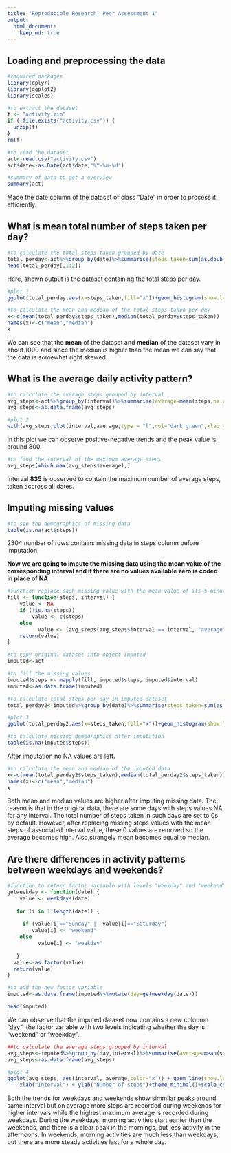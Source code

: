 ---
title: "Reproducible Research: Peer Assessment 1"
output: 
  html_document:
    keep_md: true
---


## Loading and preprocessing the data
```{r message=FALSE}
#required packages 
library(dplyr)
library(ggplot2)
library(scales)

#to extract the dataset
f <- "activity.zip"
if (!file.exists("activity.csv")) { 
  unzip(f) 
}
rm(f)

#to read the dataset
act<-read.csv("activity.csv")
act$date<-as.Date(act$date,"%Y-%m-%d")

#summary of data to get a overview
summary(act)

```

<p>
Made the date column of the dataset of class "Date" in order to process it efficiently.
</p>

## What is mean total number of steps taken per day?
```{r}
#to calculate the total steps taken grouped by date
total_perday<-act%>%group_by(date)%>%summarise(steps_taken=sum(as.double(unlist(steps)),na.rm=TRUE))
head(total_perday[,1:2])
```

<p>
Here, shown output is the dataset containing the total steps per day.
</p>


```{r message=FALSE}
#plot 1
ggplot(total_perday,aes(x=steps_taken,fill="x"))+geom_histogram(show.legend = FALSE)+theme_minimal()+labs(x="Number of steps",y="Frequency")+scale_fill_manual(values = "orange")


```


```{r}
#to calculate the mean and median of the total steps taken per day
x<-c(mean(total_perday$steps_taken),median(total_perday$steps_taken))
names(x)<-c("mean","median")
x
```

<p>

We can see that the <b>mean</b> of the dataset and <b>median</b> of the dataset vary in about 1000 and since the median is higher than the mean we can say that the data is somewhat right skewed.

</p>

## What is the average daily activity pattern?

```{r}
#to calculate the average steps grouped by interval
avg_steps<-act%>%group_by(interval)%>%summarise(average=mean(steps,na.rm=TRUE))
avg_steps<-as.data.frame(avg_steps)

#plot 2
with(avg_steps,plot(interval,average,type = "l",col="dark green",xlab = "Interval",ylab="Average no of steps taken",main="Time series plot of daily activity pattern"))


```

<p>

In this plot we can observe positive-negative trends and the peak value is around 800.


</p>

```{r}
#to find the interval of the maximum average steps
avg_steps[which.max(avg_steps$average),]
```


<p>
Interval <b>835</b> is observed to contain the maximum number of average steps, taken accross all dates.

</p>


## Imputing missing values

```{r}
#to see the demographics of missing data
table(is.na(act$steps))
```


<p>
2304 number of rows contains missing data in steps column before imputation.
</p>


**Now we are going to impute the missing data using the mean value of the corresponding interval and if there are no values available zero is coded in place of NA.**


```{r message=FALSE}


#function replace each missing value with the mean value of its 5-minute interval
fill <- function(steps, interval) {
    value <- NA
    if (!is.na(steps)) 
        value <- c(steps) 
    else 
          value <- (avg_steps[avg_steps$interval == interval, "average"])
    return(value)
}

#to copy original dataset into object imputed
imputed<-act

#to fill the missing values
imputed$steps <- mapply(fill, imputed$steps, imputed$interval)
imputed<-as.data.frame(imputed)

#to calculate total steps per day in imputed dataset
total_perday2<-imputed%>%group_by(date)%>%summarise(steps_taken=sum(as.double(unlist(steps)),na.rm=TRUE))

#plot 3
ggplot(total_perday2,aes(x=steps_taken,fill="x"))+geom_histogram(show.legend = FALSE)+theme_minimal()+labs(x="No. of steps",y="Frequency")+scale_fill_manual(values = "orange")

```



```{r}
#to calculate missing demographics after imputation
table(is.na(imputed$steps))

```


<p>
After imputation no NA values are left.
</p>


```{r}
#to calculate the mean and median of the imputed data
x<-c(mean(total_perday2$steps_taken),median(total_perday2$steps_taken))
names(x)<-c("mean","median")
x
```



<p>
Both mean and median values are higher after imputing missing data. The reason is that in the original data, there are some days with steps values NA for any interval. The total number of steps taken in such days are set to 0s by default. However, after replacing missing steps values with the mean steps of associated interval value, these 0 values are removed so the average becomes high. Also,strangely mean becomes equal to median.

</p>



## Are there differences in activity patterns between weekdays and weekends?


```{r}

#function to return factor variable with levels "weekday" and "weekend"
getweekday <- function(date) {
    value <- weekdays(date)
      
   for (i in 1:length(date)) {
     
     if (value[i]=="Sunday" || value[i]=="Saturday")
        value[i] <- "weekend" 
    else 
          value[i] <- "weekday"
     
   } 
  value<-as.factor(value)
  return(value)
}

#to add the new factor variable
imputed<-as.data.frame(imputed%>%mutate(day=getweekday(date)))

head(imputed)

```


<p>
We can observe that the imputed dataset now contains a new coloumn "day" ,the factor variable with two levels indicating whether the day is "weekend" or "weekday".

</p>


```{r}
##to calculate the average steps grouped by interval
avg_steps<-imputed%>%group_by(day,interval)%>%summarise(average=mean(steps,na.rm=TRUE))
avg_steps<-as.data.frame(avg_steps)

#plot 4
ggplot(avg_steps, aes(interval, average,color="x")) + geom_line(show.legend = FALSE) + facet_grid(day~. ) + 
    xlab("Interval") + ylab("Number of steps")+theme_minimal()+scale_color_manual(values = "dark green")


```


<p>
Both the trends for weekdays and weekends show simmilar peaks around same interval but on average more steps are recorded during weekends for higher intervals while the highest maximum average is recorded during weekdays.
During the weekdays, morning activities start earlier than the weekends, and there is a clear peak in the mornings, but less activity in the afternoons.
In weekends, morning activities are much less than weekdays, but there are more steady activities last for a whole day.

</p>